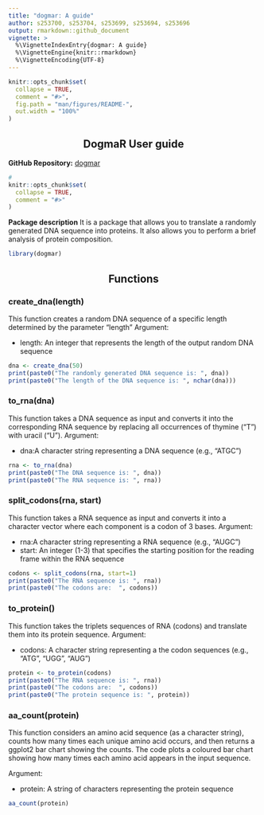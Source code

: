 ```yaml
---
title: "dogmar: A guide"
author: s253700, s253704, s253699, s253694, s253696
output: rmarkdown::github_document
vignette: >
  %\VignetteIndexEntry{dogmar: A guide}
  %\VignetteEngine{knitr::rmarkdown}
  %\VignetteEncoding{UTF-8}
---
```


<!-- README.md is generated from README.Rmd. Please edit that file -->

```r
knitr::opts_chunk$set(
  collapse = TRUE,
  comment = "#>",
  fig.path = "man/figures/README-",
  out.width = "100%"
)
```


::: {style="text-align: center;"}
# DogmaR User guide
:::

**GitHub Repository:** [dogmar](https://github.com/rforbiodatascience25/group_04_package)

```r
# 
knitr::opts_chunk$set(
  collapse = TRUE,
  comment = "#>"
)
```

**Package description** It is a package that allows you to translate a randomly generated DNA sequence into proteins. It also allows you to perform a brief analysis of protein composition.

```r
library(dogmar)
```

::: {style="text-align: center;"}
## Functions
:::

### create_dna(length)

This function creates a random DNA sequence of a specific length determined by the parameter "length" Argument:

-   length: An integer that represents the length of the output random DNA sequence

```r
dna <- create_dna(50)
print(paste0("The randomly generated DNA sequence is: ", dna))
print(paste0("The length of the DNA sequence is: ", nchar(dna)))
```

### to_rna(dna)

This function takes a DNA sequence as input and converts it into the corresponding RNA sequence by replacing all occurrences of thymine ("T") with uracil ("U"). Argument:

-   dna:A character string representing a DNA sequence (e.g., "ATGC")

```r
rna <- to_rna(dna)
print(paste0("The DNA sequence is: ", dna))
print(paste0("The RNA sequence is: ", rna))
```

### split_codons(rna, start)

This function takes a RNA sequence as input and converts it into a character vector where each component is a codon of 3 bases. Argument:

-   rna:A character string representing a RNA sequence (e.g., "AUGC")
-   start: An integer (1-3) that specifies the starting position for the reading frame within the RNA sequence

```r
codons <- split_codons(rna, start=1)
print(paste0("The RNA sequence is: ", rna))
print(paste0("The codons are:  ", codons))
```

### to_protein()

This function takes the triplets sequences of RNA (codons) and translate them into its protein sequence. Argument:

-   codons: A character string representing a the codon sequences (e.g., "ATG", "UGG", "AUG")

```r
protein <- to_protein(codons)
print(paste0("The RNA sequence is: ", rna))
print(paste0("The codons are:  ", codons))
print(paste0("The protein sequence is: ", protein))
```

### aa_count(protein)

This function considers an amino acid sequence (as a character string), counts how many times each unique amino acid occurs, and then returns a ggplot2 bar chart showing the counts. The code plots a coloured bar chart showing how many times each amino acid appears in the input sequence.

Argument:

-   protein: A string of characters representing the protein sequence

```r
aa_count(protein)
```

